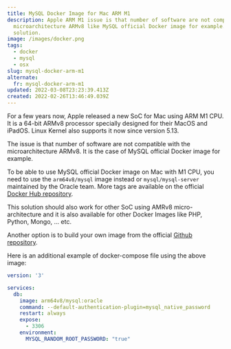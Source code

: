 ```yaml
---
title: MySQL Docker Image for Mac ARM M1
description: Apple ARM M1 issue is that number of software are not compatible with the
  microarchitecture ARMv8 like MySQL official Docker image for example. Here a
  solution.
image: /images/docker.png
tags:
  - docker
  - mysql
  - osx
slug: mysql-docker-arm-m1
alternate:
  fr: mysql-docker-arm-m1
updated: 2022-03-08T23:23:39.413Z
created: 2022-02-26T13:46:49.039Z
---
```


For a few years now, Apple released a new SoC for Mac using ARM M1 CPU. It is a 64-bit ARMv8 processor specially designed for their MacOS and iPadOS. Linux Kernel also supports it now since version 5.13.

The issue is that number of software are not compatible with the microarchitecture ARMv8. It is the case of MySQL official Docker image for example.

To be able to use MySQL official Docker image on Mac with M1 CPU, you need to use the `arm64v8/mysql` image instead or `mysql/mysql-server` maintained by the Oracle team. More tags are available on the official [Docker Hub repository](https://hub.docker.com/r/arm64v8/mysql/tags).

This solution should also work for other SoC using AMRv8 micro-architecture and it is also available for other Docker Images like PHP, Python, Mongo, ... etc.

Another option is to build your own image from the official [Github repository](https://github.com/docker-library/mysql/tree/master).

Here is an additional example of docker-compose file using the above image:

```yaml:docker-compose.yml
version: '3'

services:
  db:
    image: arm64v8/mysql:oracle
    command: --default-authentication-plugin=mysql_native_password
    restart: always
    expose:
      - 3306
    environment:
      MYSQL_RANDOM_ROOT_PASSWORD: "true"
```
